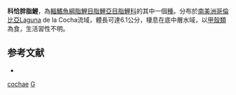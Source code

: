 {{Speciesbox 
| taxon = Grundulus cochae
| status = NE
| status_system = IUCN3.1
| authority = [[Román-Valencia|Román-Valencia]], [[Paepke|Paepke]] & [[Pantoja|Pantoja]], 2003
| synonyms = 
}}
'''科恰胖脂鯉'''，為[[輻鰭魚綱|輻鰭魚綱]][[脂鯉目|脂鯉目]][[脂鯉亞目|脂鯉亞目]][[脂鯉科|脂鯉科]]的其中一個[[種|種]]。分布於[[南美洲|南美洲]][[哥倫比亞|哥倫比亞]]Laguna de la Cocha流域，體長可達6.1公分，棲息在底中層水域，以[[甲殼類|甲殼類]]為食，生活習性不明。

==参考文献==
{{refbegin}}
*{{FishBase_species|genus=Grundulus|species=cochae|year=2014|month=1}}
{{refend}}

{{Taxonbar|from=Q6415635}}

[[Category:胖脂鯉屬|cochae]]
[[Category:2003年描述的鱼类|G]]

{{魚類小作品}}